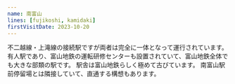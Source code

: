 ```yaml
---
name: 南富山
lines: [fujikoshi, kamidaki]
firstVisitDate: 2023-10-20
---
```



不二越線・上滝線の接続駅ですが両者は完全に一体となって運行されています。
有人駅であり、富山地鉄の運転研修センターも設置されていて、富山地鉄全体でも大きな部類の駅です。
駅舎は富山地鉄らしく極めて古びています。
<AutoStationLink slug="minamitoyamaeki-mae">南富山駅前停留場</AutoStationLink>とは隣接していて、直通する構想もあります。
